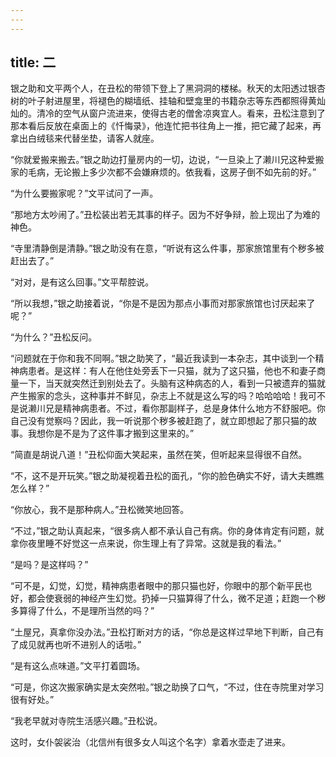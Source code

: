 ```yaml
---
---
---
```

title: 二
---




银之助和文平两个人，在丑松的带领下登上了黑洞洞的楼梯。秋天的太阳透过银杏树的叶子射进屋里，将褪色的糊墙纸、挂轴和壁龛里的书籍杂志等东西都照得黄灿灿的。清冷的空气从窗户流进来，使得古老的僧舍凉爽宜人。看来，丑松注意到了那本看后反放在桌面上的《忏悔录》，他连忙把书往角上一推，把它藏了起来，再拿出白绒毯来代替坐垫，请客人就座。

“你就爱搬来搬去。”银之助边打量房内的一切，边说，“一旦染上了濑川兄这种爱搬家的毛病，无论搬上多少次都不会嫌麻烦的。依我看，这房子倒不如先前的好。”

“为什么要搬家呢？”文平试问了一声。

“那地方太吵闹了。”丑松装出若无其事的样子。因为不好争辩，脸上现出了为难的神色。

“寺里清静倒是清静。”银之助没有在意，“听说有这么件事，那家旅馆里有个秽多被赶出去了。”

“对对，是有这么回事。”文平帮腔说。

“所以我想，”银之助接着说，“你是不是因为那点小事而对那家旅馆也讨厌起来了呢？”

“为什么？”丑松反问。

“问题就在于你和我不同啊。”银之助笑了，“最近我读到一本杂志，其中谈到一个精神病患者。是这样：有人在他住处旁丢下一只猫，就为了这只猫，他也不和妻子商量一下，当天就突然迁到别处去了。头脑有这种病态的人，看到一只被遗弃的猫就产生搬家的念头，这种事并不鲜见，杂志上不就是这么写的吗？哈哈哈哈！我可不是说濑川兄是精神病患者。不过，看你那副样子，总是身体什么地方不舒服吧。你自己没有觉察吗？因此，我一听说那个秽多被赶跑了，就立即想起了那只猫的故事。我想你是不是为了这件事才搬到这里来的。”

“简直是胡说八道！”丑松仰面大笑起来，虽然在笑，但听起来显得很不自然。

“不，这不是开玩笑。”银之助凝视着丑松的面孔，“你的脸色确实不好，请大夫瞧瞧怎么样？”

“你放心，我不是那种病人。”丑松微笑地回答。

“不过，”银之助认真起来，“很多病人都不承认自己有病。你的身体肯定有问题，就拿你夜里睡不好觉这一点来说，你生理上有了异常。这就是我的看法。”

“是吗？是这样吗？”

“可不是，幻觉，幻觉，精神病患者眼中的那只猫也好，你眼中的那个新平民也好，都会使衰弱的神经产生幻觉。扔掉一只猫算得了什么，微不足道；赶跑一个秽多算得了什么，不是理所当然的吗？”

“土屋兄，真拿你没办法。”丑松打断对方的话，“你总是这样过早地下判断，自己有了成见就再也听不进别人的话啦。”

“是有这么点味道。”文平打着圆场。

“可是，你这次搬家确实是太突然啦。”银之助换了口气，“不过，住在寺院里对学习很有好处。”

“我老早就对寺院生活感兴趣。”丑松说。

这时，女仆袈裟治（北信州有很多女人叫这个名字）拿着水壶走了进来。
